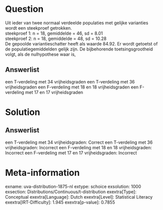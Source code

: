 Question
========

Uit ieder van twee normaal verdeelde populaties met gelijke varianties
wordt een steekproef getrokken.\
steekproef 1: n = 18, gemiddelde = 46, sd = 8.01\
steekproef 2: n = 18, gemiddelde = 48, sd = 10.28\
De gepoolde variantieschatter heeft als waarde 84.92. Er wordt getoetst
of de populatiegemiddelden gelijk zijn. De bijbehorende
toetsingsgrootheid volgt, als de nulhypothese waar is,

Answerlist
----------

een T-verdeling met 34 vrijheidsgraden
een T-verdeling met 36 vrijheidsgraden
een F-verdeling met 18 en 18 vrijheidsgraden
een F-verdeling met 17 en 17 vrijheidsgraden

Solution
========

Answerlist
----------

een T-verdeling met 34 vrijheidsgraden: Correct
een T-verdeling met 36 vrijheidsgraden: Incorrect
een F-verdeling met 18 en 18 vrijheidsgraden: Incorrect
een F-verdeling met 17 en 17 vrijheidsgraden: Incorrect

Meta-information
================
exname: uva-distribution-1875-nl
extype: schoice
exsolution: 1000
exsection: Distributions/Continuous/t-distribution
exextra[Type]: Conceptual
exextra[Language]: Dutch
exextra[Level]: Statistical Literacy
exextra[IRT-Difficulty]: 1.945
exextra[p-value]: 0.7855
